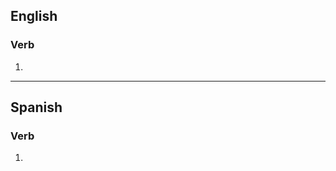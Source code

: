 ==English==

===Verb===
{{head|en|verb form}}

# {{en-past of|transcend}}

----

==Spanish==

===Verb===
{{head|es|verb form}}

# {{es-verb form of|transcender|ending=-er|mood=imperative|number=p|person=2|formal=n|sense=affirmative|region=Spain}}